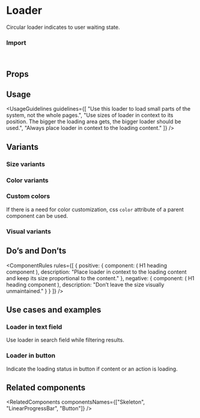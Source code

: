 
<Meta of={LoaderStories} />

# Loader

Circular loader indicates to user waiting state.

<Canvas of={LoaderStories.Overview} />

### Import

```js
import { Loader } from "@vibe/core";
```

## Props

<PropsTable />

## Usage

<UsageGuidelines
  guidelines={[
    "Use this loader to load small parts of the system, not the whole pages.",
    "Use sizes of loader in context to its position. The bigger the loading area gets, the bigger loader should be used.",
    "Always place loader in context to the loading content."
  ]}
/>

<TipSkeleton />

## Variants

### Size variants

<Canvas of={LoaderStories.SizeVariants} />

### Color variants

<Canvas of={LoaderStories.ColorVariants} />

### Custom colors

If there is a need for color customization, css `color` attribute of a parent component can be used.

<Canvas of={LoaderStories.CustomColors} />

### Visual variants

<Canvas of={LoaderStories.VisualVariants} />

## Do’s and Don’ts

<ComponentRules
  rules={[
    {
      positive: {
        component: (
          <Flex direction="row" gap="medium">
            <Heading>H1 heading component</Heading>
            <Loader size="small" hasBackground />
          </Flex>
        ),
        description: "Place loader in context to the loading content and keep its size proportional to the content."
      },
      negative: {
        component: (
          <Flex direction="row" gap="medium">
            <Heading>H1 heading component</Heading>
            <Loader size="large" hasBackground />
          </Flex>
        ),
        description: "Don’t leave the size visually unmaintained."
      }
    }
  ]}
/>

## Use cases and examples

### Loader in text field

Use loader in search field while filtering results.

<Canvas of={LoaderStories.LoaderInTextField} />

### Loader in button

Indicate the loading status in button if content or an action is loading.

<Canvas of={LoaderStories.LoaderInButton} />

## Related components

<RelatedComponents componentsNames={["Skeleton", "LinearProgressBar", "Button"]} />
